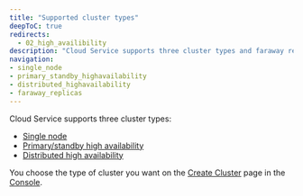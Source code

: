```yaml
---
title: "Supported cluster types"
deepToC: true
redirects:
  - 02_high_availibility
description: "Cloud Service supports three cluster types and faraway replicas."
navigation:
- single_node
- primary_standby_highavailability
- distributed_highavailability
- faraway_replicas
---
```


Cloud Service supports three cluster types: 
- [Single node](./single_node)
- [Primary/standby high availability](./primary_standby_highavailability)
- [Distributed high availability](./distributed_highavailability)

You choose the type of cluster you want on the [Create Cluster](https://portal.biganimal.com/create-cluster) page in the [Console](https://portal.biganimal.com).  
